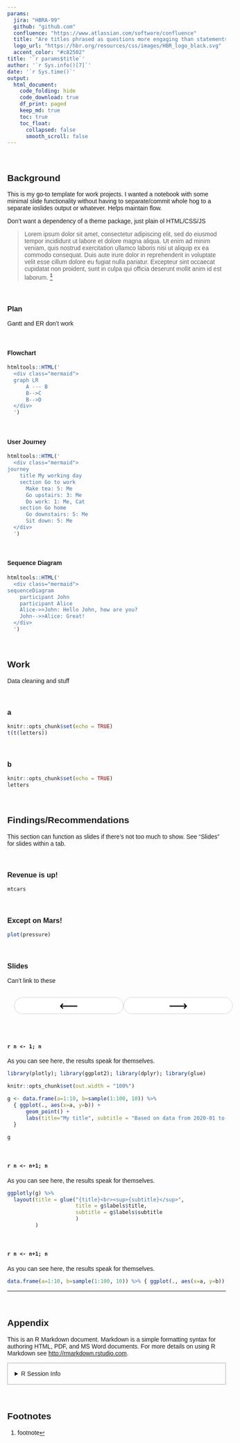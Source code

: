 ```yaml
---
params:
  jira: "HBRA-99"
  github: "github.com"
  confluence: "https://www.atlassian.com/software/confluence"
  title: "Are titles phrased as questions more engaging than statements?"
  logo_url: "https://hbr.org/resources/css/images/HBR_logo_black.svg"
  accent_color: "#c82502"
title: '`r params$title`'
author: '`r Sys.info()[7]`'
date: '`r Sys.time()`'
output: 
  html_document:
    code_folding: hide
    code_download: true
    df_print: paged
    keep_md: true
    toc: true
    toc_float: 
      collapsed: false
      smooth_scroll: false
---
```


<style>
@import url('https://fonts.googleapis.com/css?family=Source+Sans+Pro&display=swap');

body {font-family: "Source Sans Pro", sans-serif !important;}
h1, h2, h3, h4, h5 {font-weight: 700 !important; padding-top: 2rem;}
a {color: `r params$accent_color`}
.author, .date {padding-top: 1rem;}
.main-container{max-width: 85% !important;}

/* ---- TOC ---- */
.list-group-item.active, .list-group-item.active:focus, .list-group-item.active:hover {background-color: `r params$accent_color`; border-color: `r params$accent_color`; margin-left: -2rem; padding-left: 2rem;}
.tocify, .nav-tabs > li > a {webkit-border-radius: unset; moz-border-radius: unset; border-radius: unset;}
.tocify::before {background-image: url(`r params$logo_url`); padding: 2rem; display: inline-block; content: ""; width: 100%; height: 100px; background-size: 150px; background-position: center; background-repeat: no-repeat;}
.tocify:nth-child(1) ul:nth-child(1)::before {content: "`r params$title`"; padding-left: .25rem; display: inline-block;}
.tocify ul li:first-of-type {margin-top: 1rem;}
.tocify {padding-top: 2rem; padding-bottom: 2rem;}
.tocify-header {text-indent: unset !important; padding-left: 2rem;}
ul.tocify-header {padding-left: 1rem;}
#tocify-header0 {padding-top: 2rem;}
.nav-tabs {padding-top: 1rem;}

/* diagrammer/mermaid */
/* .DiagrammeR {height: unset !important;} */
.mermaid .node rect, .node circle, .node ellipse, .node polygon {fill: #ebf0f0; stroke: #abafb0;}


summary {padding: 1rem; border: 1px solid #abafb0;}

/* slide stuff */
.noselect {
  -webkit-touch-callout: none; /* iOS Safari */
    -webkit-user-select: none; /* Safari */
     -khtml-user-select: none; /* Konqueror HTML */
       -moz-user-select: none; /* Firefox */
        -ms-user-select: none; /* Internet Explorer/Edge */
            user-select: none; /* Non-prefixed version, currently
                                  supported by Chrome and Opera */
}

.nav-arrow { font-size: 30px; color: `r params$accent_color`; background: white; cursor: pointer; display: block; text-align: center; border-radius: 30px; border: 1px solid lightgrey;}

.fixed-height { max-height: 400px !important; overflow: auto; }

</style>

<script src="https://cdnjs.cloudflare.com/ajax/libs/mermaid/8.5.1/mermaid.min.js"></script>


## Background

This is my go-to template for work projects. I wanted a notebook with some minimal slide functionality without having to separate/commit whole hog to a separate ioslides output or whatever. Helps maintain flow. 

Don't want a dependency of a theme package, just plain ol HTML/CSS/JS

> Lorem ipsum dolor sit amet, consectetur adipiscing elit, sed do eiusmod tempor incididunt ut labore et dolore magna aliqua. Ut enim ad minim veniam, quis nostrud exercitation ullamco laboris nisi ut aliquip ex ea commodo consequat. Duis aute irure dolor in reprehenderit in voluptate velit esse cillum dolore eu fugiat nulla pariatur. Excepteur sint occaecat cupidatat non proident, sunt in culpa qui officia deserunt mollit anim id est laborum. [^1]


[^1]: footnote

### Plan {.tabset}

Gantt and ER don't work

#### Flowchart
```r
htmltools::HTML('
  <div class="mermaid">
  graph LR
      A --- B
      B-->C
      B-->D
  </div>
  ')
```

#### User Journey 
```r
htmltools::HTML('
  <div class="mermaid">
journey
    title My working day
    section Go to work
      Make tea: 5: Me
      Go upstairs: 3: Me
      Do work: 1: Me, Cat
    section Go home
      Go downstairs: 5: Me
      Sit down: 5: Me
  </div>
  ')
```

#### Sequence Diagram
```r
htmltools::HTML('
  <div class="mermaid">
sequenceDiagram
    participant John
    participant Alice
    Alice->>John: Hello John, how are you?
    John-->>Alice: Great!
  </div>
  ')
```

## Work {.tabset}
Data cleaning and stuff

### a {.fixed-height}
```r
knitr::opts_chunk$set(echo = TRUE)
t(t(letters))
```

### b {.fixed-height}
```r
knitr::opts_chunk$set(echo = TRUE)
letters
```


## Findings/Recommendations {.tabset}
This section can function as slides if there's not too much to show. See "Slides" for slides within a tab.

### Revenue is up!

```r
mtcars
```

### Except on Mars!

```r
plot(pressure)
```


### Slides {.tabset .tabnav}
Can't link to these

<div style="width: 100% !important; padding: 1rem;">
<button class="nav-arrow noselect" style="float:left; width: 50%;" onclick="goBackward()">⟵</button>

<button class="nav-arrow noselect" style="width: 50%;" onclick="goForward()">⟶</button>

</div>

#### `r n <- 1; n` 
As you can see here, the results speak for themselves. 
```r
library(plotly); library(ggplot2); library(dplyr); library(glue)

knitr::opts_chunk$set(out.width = "100%")

g <- data.frame(a=1:10, b=sample(1:100, 10)) %>% 
  { ggplot(., aes(x=a, y=b)) + 
      geom_point() + 
      labs(title="My title", subtitle = "Based on data from 2020-01 to 2020-02", caption = "my caption")
  } 

g 
```

#### `r n <- n+1; n`
As you can see here, the results speak for themselves. 
```r
ggplotly(g) %>%
  layout(title = glue("{title}<br><sup>{subtitle}</sup>",
                      title = g$labels$title,
                      subtitle = g$labels$subtitle
                      )                      
         )
```

#### `r n <- n+1; n`
As you can see here, the results speak for themselves. 
```r
data.frame(a=1:10, b=sample(1:100, 10)) %>% { ggplot(., aes(x=a, y=b)) + geom_point()} %>% ggplotly(.)
```


---

## Appendix

This is an R Markdown document. Markdown is a simple formatting syntax for authoring HTML, PDF, and MS Word documents. For more details on using R Markdown see <http://rmarkdown.rstudio.com>.

<details><summary>R Session Info</summary>

```r
sessionInfo()
```

</details>

<style>
.footnotes hr {display: none;}
</style>

## Footnotes

<script>
    var config = {
        startOnLoad:true,
        flowchart:{
            useMaxWidth:false,
            htmlLabels:true
        }
    };
    mermaid.initialize(config);
    
function goBackward() {
  let previous = Array.from(document.querySelectorAll(".tabnav > ul.nav > li")).indexOf(document.querySelector(".tabnav > ul.nav > li.active"))-1;
  document.querySelectorAll(".tabnav > ul.nav > li > a")[previous].click()
};

function goForward() {
  document.querySelector(".tabnav > ul.nav > li.active + li > a").click();
};

</script>

